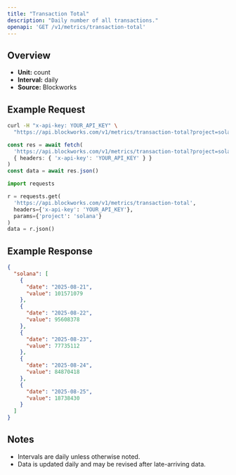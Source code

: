 ```yaml
---
title: "Transaction Total"
description: "Daily number of all transactions."
openapi: 'GET /v1/metrics/transaction-total'
---
```


## Overview

- **Unit:** count
- **Interval:** daily
- **Source:** Blockworks

## Example Request

<CodeGroup>

```bash cURL
curl -H "x-api-key: YOUR_API_KEY" \
  "https://api.blockworks.com/v1/metrics/transaction-total?project=solana"
```

```typescript TypeScript
const res = await fetch(
  'https://api.blockworks.com/v1/metrics/transaction-total?project=solana',
  { headers: { 'x-api-key': 'YOUR_API_KEY' } }
)
const data = await res.json()
```

```python Python
import requests

r = requests.get(
  'https://api.blockworks.com/v1/metrics/transaction-total',
  headers={'x-api-key': 'YOUR_API_KEY'},
  params={'project': 'solana'}
)
data = r.json()
```

</CodeGroup>

## Example Response

```json
{
  "solana": [
    {
      "date": "2025-08-21",
      "value": 101571079
    },
    {
      "date": "2025-08-22",
      "value": 95608378
    },
    {
      "date": "2025-08-23",
      "value": 77735112
    },
    {
      "date": "2025-08-24",
      "value": 84870418
    },
    {
      "date": "2025-08-25",
      "value": 18738430
    }
  ]
}
```

## Notes
- Intervals are daily unless otherwise noted.
- Data is updated daily and may be revised after late-arriving data.
